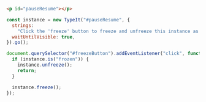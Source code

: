 ```html
<p id="pauseResume"></p>
```

```javascript
const instance = new TypeIt("#pauseResume", {
  strings:
    "Click the 'freeze' button to freeze and unfreeze this instance as much as you want.",
  waitUntilVisible: true,
}).go();

document.querySelector("#freezeButton").addEventListener("click", function (e) {
  if (instance.is("frozen")) {
    instance.unfreeze();
    return;
  }

  instance.freeze();
});
```
